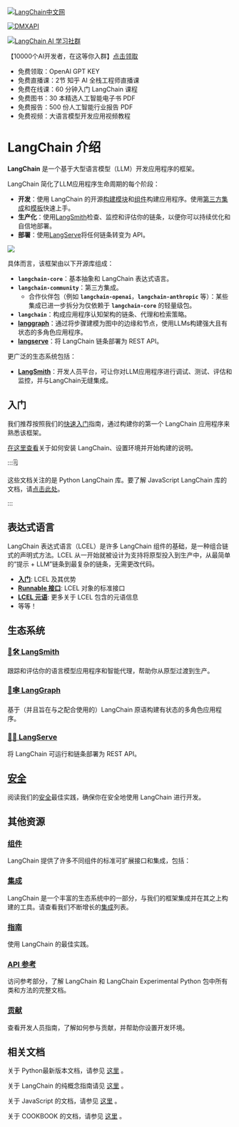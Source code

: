 
<Head>
<meta name="baidu-site-verification" content="codeva-vVWLPfYJJm" />
  <script>
    {
      `(function() {
         var _hmt = _hmt || [];
(function() {
  var hm = document.createElement("script");
  hm.src = "https://hm.baidu.com/hm.js?e60fb290e204e04c5cb6f79b0ac1e697";
  var s = document.getElementsByTagName("script")[0]; 
  s.parentNode.insertBefore(hm, s);
})();
       })();`
    }
  </script>
</Head>

[![LangChain中文网](https://pica.zhimg.com/50/v2-56e8bbb52aa271012541c1fe1ceb11a2_r.gif 'LangChain中文网')](https://www.langchain.com.cn/)

[![DMXAPI](https://www.aiqbh.com/kecheng.png 'DMXAPI')](https://www.DMXAPI.com)

[![LangChain AI 学习社群](https://www.aiqbh.com/jiaqun.jpg 'LangChain AI 学习社群')](https://www.aiqbh.com/dalibao.html)

【10000个AI开发者，在这等你入群】[点击领取](https://www.aiqbh.com/dalibao.html)

-  免费领取：OpenAI GPT KEY
-  免费直播课：2节 知乎 AI 全栈工程师直播课
-  免费在线课：60 分钟入门 LangChain 课程
-  免费图书：30 本精选人工智能电子书 PDF
-  免费报告：500 份人工智能行业报告 PDF
-  免费视频：大语言模型开发应用视频教程  



# LangChain 介绍

**LangChain** 是一个基于大型语言模型（LLM）开发应用程序的框架。

LangChain 简化了LLM应用程序生命周期的每个阶段：
- **开发**：使用 LangChain 的开源[构建模块](/expression_language/)和[组件](/modules/composition)构建应用程序。使用[第三方集成](https://python.langchain.com/v0.2/docs/integrations/platforms/)和[模板](https://python.langchain.com/v0.2/docs//templates)快速上手。
- **生产化**：使用[LangSmith](/langsmith/)检查、监控和评估你的链条，以便你可以持续优化和自信地部署。
- **部署**：使用[LangServe](https://python.langchain.com/v0.2/docs//langserve/)将任何链条转变为 API。

![](https://python.langchain.com/v0.2/svg/langchain_stack.svg)


具体而言，该框架由以下开源库组成：

- **`langchain-core`**：基本抽象和 LangChain 表达式语言。
- **`langchain-community`**：第三方集成。
  - 合作伙伴包（例如 **`langchain-openai`**，**`langchain-anthropic`** 等）：某些集成已进一步拆分为仅依赖于 **`langchain-core`** 的轻量级包。
- **`langchain`**：构成应用程序认知架构的链条、代理和检索策略。
- **[langgraph](https://python.langchain.com/v0.2/docs/langgraph)**：通过将步骤建模为图中的边缘和节点，使用LLMs构建强大且有状态的多角色应用程序。
- **[langserve](https://python.langchain.com/v0.2/docs/langserve/)**：将 LangChain 链条部署为 REST API。

更广泛的生态系统包括：

- **[LangSmith](/langsmith)**：开发人员平台，可让你对LLM应用程序进行调试、测试、评估和监控，并与LangChain无缝集成。

## 入门

我们推荐按照我们的[快速入门](/get_started/quickstart)指南，通过构建你的第一个 LangChain 应用程序来熟悉该框架。

[在这里查看](/get_started/installation)关于如何安装 LangChain、设置环境并开始构建的说明。

:::🗒️

这些文档关注的是 Python LangChain 库。要了解 JavaScript LangChain 库的文档，请[点击此处](https://js.langchain.com.cn)。

:::



## 表达式语言

LangChain 表达式语言（LCEL）是许多 LangChain 组件的基础，是一种组合链式的声明式方法。LCEL 从一开始就被设计为支持将原型投入到生产中，从最简单的“提示 + LLM”链条到最复杂的链条，无需更改代码。

- **[入门](/expression_language/)**: LCEL 及其优势
- **[Runnable 接口](/expression_language/interface)**: LCEL 对象的标准接口
- **[LCEL 元语](/expression_language)**: 更多关于 LCEL 包含的元语信息
- 等等！

## 生态系统

### [🦜🛠️ LangSmith](/langsmith)
跟踪和评估你的语言模型应用程序和智能代理，帮助你从原型过渡到生产。

### [🦜🕸️ LangGraph](https://python.langchain.com/v0.2/docs/langgraph)
基于（并且旨在与之配合使用的）LangChain 原语构建有状态的多角色应用程序。

### [🦜🏓 LangServe](https://python.langchain.com/v0.2/docs/langserve)
将 LangChain 可运行和链条部署为 REST API。

## [安全](https://python.langchain.com/v0.2/docs/security)
阅读我们的[安全](https://python.langchain.com/v0.2/docs/security)最佳实践，确保你在安全地使用 LangChain 进行开发。

## 其他资源

### [组件](/modules/)
LangChain 提供了许多不同组件的标准可扩展接口和集成，包括：

### [集成](https://python.langchain.com/v0.2/docs//integrations/providers/)
LangChain 是一个丰富的生态系统中的一部分，与我们的框架集成并在其之上构建的工具。请查看我们不断增长的[集成](https://python.langchain.com/v0.2/docs//integrations/providers/)列表。

### [指南](/get_started/quickstart)
使用 LangChain 的最佳实践。

### [API 参考](https://api.python.langchain.com)
访问参考部分，了解 LangChain 和 LangChain Experimental Python 包中所有类和方法的完整文档。

### [贡献](https://python.langchain.com/v0.2/docs/contributing)
查看开发人员指南，了解如何参与贡献，并帮助你设置开发环境。

## 相关文档

关于 Python最新版本文档，请参见
[这里](https://langchain.com.cn/docs/get_started/introduction)
。

关于 LangChain 的纯概念指南请见
[这里](https://docs.langchain.com.cn)
。

关于 JavaScript 的文档，请参见
[这里](https://js.langchain.com.cn/docs/)
。

关于 COOKBOOK 的文档，请参见
[这里](https://cookbook.langchain.com.cn/docs/)
。


